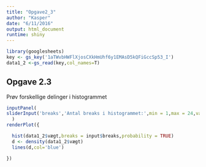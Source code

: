 ```yaml
---
title: "Opgave2_3"
author: "Kasper"
date: "6/11/2016"
output: html_document
runtime: shiny
---
```



```r
library(googlesheets)
key <- gs_key('1aTWvbHWFlXjosCXkHmUhf6y1EMAsD5kQFiGccSp53_I')
data1_2 <-gs_read(key,col_names=T)

```

## Opgave 2.3
Prøv forskellige delinger i histogrammet
```r
inputPanel(
sliderInput('breaks','Antal breaks i histogrammet:',min = 1,max = 24,value = 5)
  )
renderPlot({

  hist(data1_2$vægt,breaks = input$breaks,probability = TRUE)
  d <- density(data1_2$vægt)
  lines(d,col='blue')

})
```
